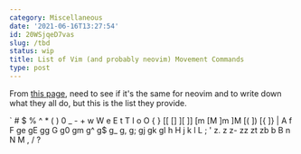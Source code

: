 ```yaml
---
category: Miscellaneous
date: '2021-06-16T13:27:54'
id: 20WSjqeD7vas
slug: /tbd
status: wip
title: List of Vim (and probably neovim) Movement Commands
type: post
---
```


From [this page](https://www.vi-improved.org/recommendations/), need to see if it's the same for neovim and to write down what they all do, but this is the list they provide. 

\` # $ % ^ * ( ) 0 _ - + w W e E t T I o O { } [[ [] ][ ]] [m [M ]m ]M [( ]) [{ ]} | A f F ge gE gg G g0 gm g^ g$ g_ g, g; gj gk gI h H j k l L ; ' z. z z- zz zt zb b B n N M , / ?
